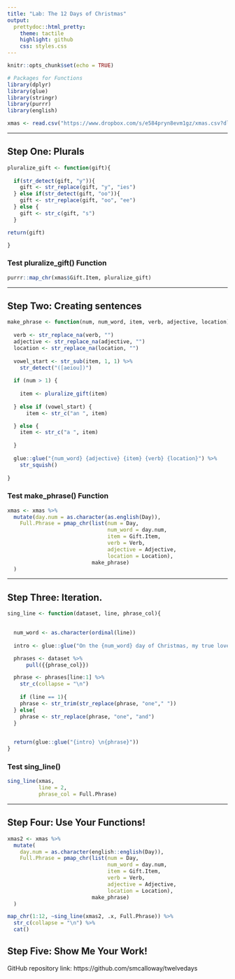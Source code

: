 ```yaml
---
title: "Lab: The 12 Days of Christmas"
output:
  prettydoc::html_pretty:
    theme: tactile
    highlight: github
    css: styles.css
---
```


```r
knitr::opts_chunk$set(echo = TRUE)

# Packages for Functions
library(dplyr)
library(glue)
library(stringr)
library(purrr)
library(english)
```


```r
xmas <- read.csv("https://www.dropbox.com/s/e584pryn8evm1gz/xmas.csv?dl=1")

```

---

## Step One:  Plurals

```r

pluralize_gift <- function(gift){
  
  if(str_detect(gift, "y")){
    gift <- str_replace(gift, "y", "ies")
  } else if(str_detect(gift, "oo")){
    gift <- str_replace(gift, "oo", "ee")
  } else {
    gift <- str_c(gift, "s")
  }

return(gift)

}

```

### Test pluralize_gift() Function

```r

purrr::map_chr(xmas$Gift.Item, pluralize_gift)

```


---

## Step Two: Creating sentences

```r
make_phrase <- function(num, num_word, item, verb, adjective, location) {
  
  verb <- str_replace_na(verb, "")
  adjective <- str_replace_na(adjective, "")
  location <- str_replace_na(location, "")
  
  vowel_start <- str_sub(item, 1, 1) %>% 
    str_detect("([aeiou])")
  
  if (num > 1) {
    
    item <- pluralize_gift(item)
    
  } else if (vowel_start) {
      item <- str_c("an ", item)

  } else {
    item <- str_c("a ", item)
    
  }
  
  glue::glue("{num_word} {adjective} {item} {verb} {location}") %>%
    str_squish()
  
}
```


### Test make_phrase() Function

```r
xmas <- xmas %>%
  mutate(day.num = as.character(as.english(Day)), 
    Full.Phrase = pmap_chr(list(num = Day, 
                                num_word = day.num, 
                                item = Gift.Item, 
                                verb = Verb, 
                                adjective = Adjective, 
                                location = Location), 
                           make_phrase)
  )

```


---


## Step Three:  Iteration.

```r

sing_line <- function(dataset, line, phrase_col){
  

  num_word <- as.character(ordinal(line))
  
  intro <- glue::glue("On the {num_word} day of Christmas, my true love sent to me,")

  phrases <- dataset %>% 
      pull({{phrase_col}})

  phrase <- phrases[line:1] %>% 
    str_c(collapse = "\n")
  
    if (line == 1){
    phrase <- str_trim(str_replace(phrase, "one"," "))
  } else{
    phrase <- str_replace(phrase, "one", "and")
  }

  
  return(glue::glue("{intro} \n{phrase}"))
}

```

### Test sing_line()

```r

sing_line(xmas, 
          line = 2, 
          phrase_col = Full.Phrase)

```

---

## Step Four: Use Your Functions!

```r
xmas2 <- xmas %>%
  mutate(
    day.num = as.character(english::english(Day)), 
    Full.Phrase = pmap_chr(list(num = Day, 
                                num_word = day.num, 
                                item = Gift.Item, 
                                verb = Verb, 
                                adjective = Adjective, 
                                location = Location), 
                           make_phrase)
  )

map_chr(1:12, ~sing_line(xmas2, .x, Full.Phrase)) %>%
  str_c(collapse = "\n") %>%
  cat()

```

## Step Five: Show Me Your Work! 

GitHub repository link: https://github.com/smcalloway/twelvedays


<br><br><br><br>


